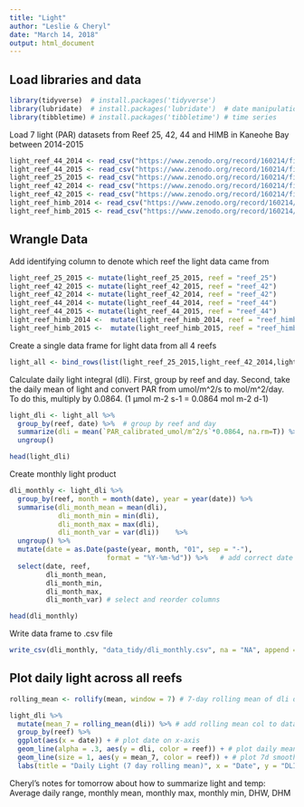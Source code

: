 ```yaml
---
title: "Light"
author: "Leslie & Cheryl"
date: "March 14, 2018"
output: html_document
---
```


## Load libraries and data
```r
library(tidyverse)  # install.packages('tidyverse')
library(lubridate)  # install.packages('lubridate')  # date manipulation
library(tibbletime) # install.packages('tibbletime') # time series
```

Load 7 light (PAR) datasets from Reef 25, 42, 44 and HIMB in Kaneohe Bay between 2014-2015

```r
light_reef_44_2014 <- read_csv("https://www.zenodo.org/record/160214/files/light_reef44_2014.csv")
light_reef_44_2015 <- read_csv("https://www.zenodo.org/record/160214/files/light_reef44_2015.csv")
light_reef_25_2015 <- read_csv("https://www.zenodo.org/record/160214/files/light_reef25_2015.csv")
light_reef_42_2014 <- read_csv("https://www.zenodo.org/record/160214/files/light_reef42_2014.csv")
light_reef_42_2015 <- read_csv("https://www.zenodo.org/record/160214/files/light_reef42_2015.csv")
light_reef_himb_2014 <- read_csv("https://www.zenodo.org/record/160214/files/light_reefHIMB_2014.csv")
light_reef_himb_2015 <- read_csv("https://www.zenodo.org/record/160214/files/light_reefHIMB_2015.csv")
```

## Wrangle Data
Add identifying column to denote which reef the light data came from

```r
light_reef_25_2015 <- mutate(light_reef_25_2015, reef = "reef_25")
light_reef_42_2015 <- mutate(light_reef_42_2015, reef = "reef_42")
light_reef_42_2014 <- mutate(light_reef_42_2014, reef = "reef_42")
light_reef_44_2014 <- mutate(light_reef_44_2014, reef = "reef_44")
light_reef_44_2015 <- mutate(light_reef_44_2015, reef = "reef_44")
light_reef_himb_2014 <-  mutate(light_reef_himb_2014, reef = "reef_himb")
light_reef_himb_2015 <-  mutate(light_reef_himb_2015, reef = "reef_himb")
```

Create a single data frame for light data from all 4 reefs

```r
light_all <- bind_rows(list(light_reef_25_2015,light_reef_42_2014,light_reef_42_2015, light_reef_44_2014, light_reef_44_2015, light_reef_himb_2014, light_reef_himb_2015))
```

Calculate daily light integral (dli). First, group by reef and day. Second, take the daily mean of light and convert PAR from umol/m^2/s to mol/m^2/day. To do this, multiply by 0.0864. (1 µmol m-2 s-1 = 0.0864 mol m-2 d-1)

```r
light_dli <- light_all %>%
  group_by(reef, date) %>%  # group by reef and day
  summarize(dli = mean(`PAR_calibrated_umol/m^2/s`*0.0864, na.rm=T)) %>% # remove na's and convert units
  ungroup()

head(light_dli)
```
Create monthly light product
```r
dli_monthly <- light_dli %>%
  group_by(reef, month = month(date), year = year(date)) %>%
  summarise(dli_month_mean = mean(dli), 
            dli_month_min = min(dli), 
            dli_month_max = max(dli),
            dli_month_var = var(dli))    %>%
  ungroup() %>%
  mutate(date = as.Date(paste(year, month, "01", sep = "-"), 
                        format = "%Y-%m-%d")) %>%   # add correct date format
  select(date, reef,                   
         dli_month_mean, 
         dli_month_min, 
         dli_month_max, 
         dli_month_var) # select and reorder columns

head(dli_monthly)
```
Write data frame to .csv file
```r
write_csv(dli_monthly, "data_tidy/dli_monthly.csv", na = "NA", append = FALSE)
```

## Plot daily light across all reefs
```r
rolling_mean <- rollify(mean, window = 7) # 7-day rolling mean of dli data

light_dli %>%
  mutate(mean_7 = rolling_mean(dli)) %>% # add rolling mean col to dataframe
  group_by(reef) %>%
  ggplot(aes(x = date)) + # plot date on x-axis
  geom_line(alpha = .3, aes(y = dli, color = reef)) + # plot daily means
  geom_line(size = 1, aes(y = mean_7, color = reef)) + # plot 7d smoothed
  labs(title = "Daily Light (7 day rolling mean)", x = "Date", y = "DLI (mol m-2 d-1)")
```

Cheryl's notes for tomorrow about how to summarize light and temp: Average daily range, monthly mean, monthly max, monthly min, DHW, DHM



